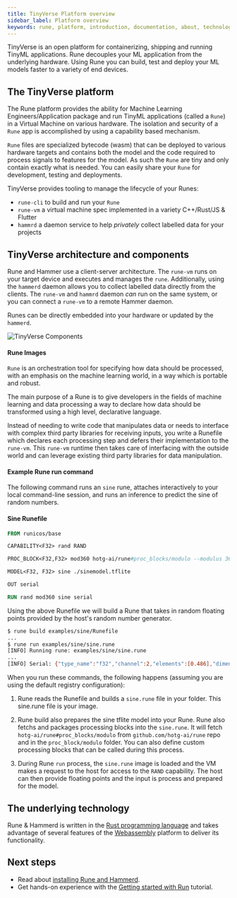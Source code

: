 ```yaml
---
title: TinyVerse Platform overview
sidebar_label: Platform overview
keywords: rune, platform, introduction, documentation, about, technology, understanding
---
```


TinyVerse is an open platform for containerizing, shipping and running TinyML applications. 
Rune decouples your ML application from the underlying hardware. Using Rune you can
build, test and deploy your ML models faster to a variety of end devices. 


## The TinyVerse platform

The Rune platform provides the ability for Machine Learning Engineers/Application package 
and run TinyML applications (called a `Rune`) in a Virtual Machine on various hardware.
The isolation and security of a `Rune` app is accomplished by using a capability based
mechanism. 

`Rune` files are specialized bytecode (wasm) that can be deployed to various hardware targets and
contains both the model and the code required to process signals to features for the model.
As such the `Rune` are tiny and only contain exactly what is needed. 
You can easily share your `Rune` for development, testing and deployments.

TinyVerse provides tooling to manage the lifecycle of your Runes:

* `rune-cli` to build and run your `Rune`
* `rune-vm` a virtual machine spec implemented in a variety C++/Rust/JS & Flutter
* `hammrd` a daemon service to help *privately*  collect labelled data for your projects


## TinyVerse architecture and components

Rune and Hammer use a client-server architecture. The `rune-vm` runs on your target 
device and executes and manages the `rune`. Additionally, using the `hammerd` daemon
allows you to collect labelled data directly from the clients. 
The `rune-vm` and `hammrd` daemon *can* run on the same system, or you can connect a
`rune-vm` to a remote Hammer daemon. 

Runes can be directly embedded into your hardware or updated by the `hammerd`. 

![TinyVerse Components](/img/docs/architecture.svg)


#### Rune Images

`Rune` is an orchestration tool for specifying how data should be processed, 
with an emphasis on the machine learning world, in a way which is portable and robust.

The main purpose of a Rune is to give developers in the fields of machine learning and
data processing a way to declare how data should be transformed using a high level, declarative language.

Instead of needing to write code that manipulates data or needs to interface 
with complex third party libraries for receiving inputs, you write a Runefile 
which declares each processing step and defers their implementation to the `rune-vm`. 
This `rune-vm` runtime then takes care of interfacing with the outside world and can leverage 
existing third party libraries for data manipulation.

#### Example Rune run command

The following command runs an `sine` rune, attaches interactively to your
local command-line session, and runs an inference to predict the sine of random numbers.


#### Sine Runefile

```Dockerfile
FROM runicos/base

CAPABILITY<F32> rand RAND

PROC_BLOCK<F32,F32> mod360 hotg-ai/rune#proc_blocks/modulo --modulus 360.0

MODEL<F32, F32> sine ./sinemodel.tflite

OUT serial

RUN rand mod360 sine serial
```

Using the above Runefile we will build a Rune that takes in random floating points provided by the host's random
number generator.

```bash
$ rune build examples/sine/Runefile
...
$ rune run examples/sine/sine.rune
[INFO] Running rune: examples/sine/sine.rune
...
[INFO] Serial: {"type_name":"f32","channel":2,"elements":[0.486],"dimensions":[1]}
```

When you run these commands, the following happens (assuming you are using
the default registry configuration):

1.  Rune reads the Runefile and builds a `sine.rune` file in your folder. This sine.rune file is 
    your image.

2.  Rune build also prepares the sine tflite model into your Rune. Rune also fetchs and packages
    processing blocks into the `sine.rune`. It will fetch `hotg-ai/rune#proc_blocks/modulo` from 
    `github.com/hotg-ai/rune` repo and in the `proc_block/modulo` folder. You can also 
    define custom processing blocks that can be called during this process. 

3.  During Rune `run` process, the `sine.rune` image is loaded and the VM makes a request 
    to the host for access to the `RAND` capability. The host can then provide floating points
    and the input is process and prepared for the model.

## The underlying technology
Rune & Hammerd is written in the [Rust programming language](https://rust-lang.org/) and takes
advantage of several features of the [Webassembly](https://webassembly.org/) platform to deliver its functionality.

## Next steps
- Read about [installing Rune and Hammerd](/docs/get_rune).
- Get hands-on experience with the [Getting started with Run](/docs/getting_started/1)
    tutorial.